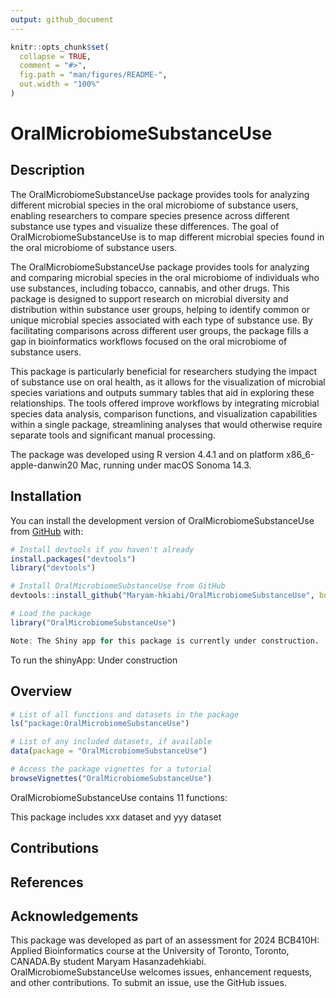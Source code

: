 ```yaml
---
output: github_document
---
```


<!-- README.md is generated from README.Rmd. Please edit that file -->

```r
knitr::opts_chunk$set(
  collapse = TRUE,
  comment = "#>",
  fig.path = "man/figures/README-",
  out.width = "100%"
)
```

# OralMicrobiomeSubstanceUse

<!-- badges: start -->
<!-- badges: end -->

## Description

The OralMicrobiomeSubstanceUse package provides tools for analyzing different microbial species in the oral microbiome of substance users, enabling researchers to compare species presence across different substance use types and visualize these differences. The goal of OralMicrobiomeSubstanceUse is to map different microbial species found in the oral microbiome of substance users. 

The OralMicrobiomeSubstanceUse package provides tools for analyzing and comparing microbial species in the oral microbiome of individuals who use substances, including tobacco, cannabis, and other drugs. This package is designed to support research on microbial diversity and distribution within substance user groups, helping to identify common or unique microbial species associated with each type of substance use. By facilitating comparisons across different user groups, the package fills a gap in bioinformatics workflows focused on the oral microbiome of substance users.

This package is particularly beneficial for researchers studying the impact of substance use on oral health, as it allows for the visualization of microbial species variations and outputs summary tables that aid in exploring these relationships. The tools offered improve workflows by integrating microbial species data analysis, comparison functions, and visualization capabilities within a single package, streamlining analyses that would otherwise require separate tools and significant manual processing.

The package was developed using R version 4.4.1 and on platform x86_6-apple-danwin20 Mac, running under macOS Sonoma 14.3.

## Installation

You can install the development version of OralMicrobiomeSubstanceUse from [GitHub](https://github.com/) with:

``` r
# Install devtools if you haven't already
install.packages("devtools")
library("devtools")

# Install OralMicrobiomeSubstanceUse from GitHub
devtools::install_github("Maryam-hkiabi/OralMicrobiomeSubstanceUse", build_vignettes = TRUE)

# Load the package
library("OralMicrobiomeSubstanceUse")

Note: The Shiny app for this package is currently under construction.

```
To run the shinyApp: Under construction 

## Overview

``` r
# List of all functions and datasets in the package
ls("package:OralMicrobiomeSubstanceUse")

# List of any included datasets, if available
data(package = "OralMicrobiomeSubstanceUse")

# Access the package vignettes for a tutorial
browseVignettes("OralMicrobiomeSubstanceUse")

```
OralMicrobiomeSubstanceUse contains 11 functions:

This package includes xxx dataset and yyy dataset


## Contributions

## References

## Acknowledgements

This package was developed as part of an assessment for 2024 BCB410H: Applied Bioinformatics course at the University of Toronto, Toronto, CANADA.By student Maryam Hasanzadehkiabi. OralMicrobiomeSubstanceUse welcomes issues, enhancement requests, and other contributions. To submit an issue, use the GitHub issues.

